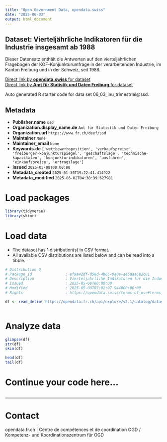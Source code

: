 ```yaml
---
title: "Open Government Data, opendata.swiss"
date: "2025-06-03"
output: html_document
---
```


## Dataset: Vierteljährliche Indikatoren für die Industrie insgesamt ab 1988

Dieser Datensatz enthält die Antworten auf den vierteljährlichen Fragebogen der KOF-Konjunkturumfrage in der verarbeitenden Industrie, im Kanton Freiburg und in der Schweiz, seit 1988.

[Direct link by **opendata.swiss** for dataset](https://opendata.swiss/de/dataset/vierteljahrliche-indikatoren-fur-die-industrie-insgesamt-ab-1988)<br>
[Direct link by **Amt für Statistik und Daten Freiburg** for dataset](https://opendata.fr.ch/explore/dataset/06_03_inu_trimestriel/)

Auto generated R starter code for data set 06_03_inu_trimestriel@ssd.

## Metadata

- **Publisher.name** `ssd`
- **Organization.display_name.de** `Amt für Statistik und Daten Freiburg`
- **Organization.url** `https://www.fr.ch/deef/ssd`
- **Maintainer** `None`
- **Maintainer_email** `None`
- **Keywords.de** `['wettbewerbsposition', 'verkaufspreise', 'freiburger-konjunkturspiegel', 'geschaftslage', 'technische-kapazitaten', 'konjunkturindikatoren', 'ausfuhren', 'einkaufspreise', 'ertragslage']`
- **Issued** `2025-05-08T00:00:00`
- **Metadata_created** `2025-01-30T19:22:41.414922`
- **Metadata_modified** `2025-06-02T04:38:39.627981`


# Load packages

```r

library(tidyverse)
library(skimr)

```

# Load data

-   The dataset has 1 distribution(s) in CSV format.
-   All available CSV distributions are listed below and can be read into a tibble.

```r

# Distribution 0
# Package_id               : ef9a42df-d56d-4b65-8a0a-ae5aaa6a2c81
# Description              : Vierteljährliche Indikatoren für die Industrie insgesamt ab 1988 (csv)
# Issued                   : 2025-05-08T00:00:00
# Modified                 : 2025-05-08T07:02:07.944000+00:00
# Rights                   : https://opendata.swiss/terms-of-use#terms_by

df <- read_delim('https://opendata.fr.ch/api/explore/v2.1/catalog/datasets/06_03_inu_trimestriel/exports/csv?use_labels=true')



```

# Analyze data

```r

glimpse(df)
str(df)
skim(df)

head(df)
tail(df)

```

# Continue your code here...

```r

```

------------------------------------------------------------------------

# Contact

opendata.fr.ch | Centre de compétences et de coordination OGD / Kompetenz- und Koordinationszentrum für OGD
